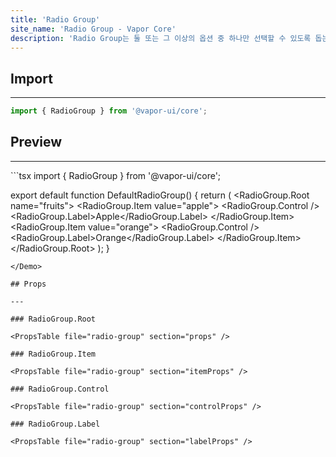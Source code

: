 ```yaml
---
title: 'Radio Group'
site_name: 'Radio Group - Vapor Core'
description: 'Radio Group는 둘 또는 그 이상의 옵션 중 하나만 선택할 수 있도록 돕는 입력 컴포넌트입니다.'
---
```


## Import

---

```jsx
import { RadioGroup } from '@vapor-ui/core';
```

## Preview

---

<Demo name="default-radio-group">
```tsx
import { RadioGroup } from '@vapor-ui/core';

export default function DefaultRadioGroup() {
    return (
        <RadioGroup.Root name="fruits">
            <RadioGroup.Item value="apple">
                <RadioGroup.Control />
                <RadioGroup.Label>Apple</RadioGroup.Label>
            </RadioGroup.Item>
            <RadioGroup.Item value="orange">
                <RadioGroup.Control />
                <RadioGroup.Label>Orange</RadioGroup.Label>
            </RadioGroup.Item>
        </RadioGroup.Root>
    );
}
```
</Demo>

## Props

---

### RadioGroup.Root

<PropsTable file="radio-group" section="props" />

### RadioGroup.Item

<PropsTable file="radio-group" section="itemProps" />

### RadioGroup.Control

<PropsTable file="radio-group" section="controlProps" />

### RadioGroup.Label

<PropsTable file="radio-group" section="labelProps" />
